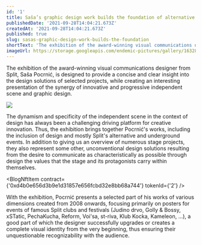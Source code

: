 ```yaml
---
id: '1'
title: Saša’s graphic design work builds the foundation of alternative and underground scene in Split!
publishedDate: '2021-09-28T14:04:21.673Z'
createdAt: '2021-09-28T14:04:21.673Z'
published: true
slug: sasas-graphic-design-work-builds-the-foundation
shortText: 'The exhibition of the award-winning visual communications designer from Split, Saša Pocrnić, is designed to provide a concise and clear insight into the design solutions of selected projects, while creating an interesting presentation of the synergy of innovative and progressive independent scene and graphic design.'
imageUrl: https://storage.googleapis.com/endemic-pictures/gallery/1632837191165.jpg
---
```


The exhibition of the award-winning visual communications designer from Split,
Saša Pocrnić, is designed to provide a concise and clear insight into the
design solutions of selected projects, while creating an interesting
presentation of the synergy of innovative and progressive independent scene
and graphic design.

<img src="https://storage.googleapis.com/endemic-pictures/gallery/1632837176512.jpg" />

The dynamism and specificity of the independent scene in the context of design has
always been a challenging driving platform for creative innovation. Thus, the exhibition
brings together Pocrnić's works, including the inclusion of design and mostly Split's
alternative and underground events. In addition to giving us an overview of numerous
stage projects, they also represent some other, unconventional design solutions resulting
from the desire to communicate as characteristically as possible through design the
values ​​that the stage and its protagonists carry within themselves.

<BlogNftItem
  contract={'0xd4b0e656d3b9e1d31857e656fcbd32e8bb68a744'}
  tokenId={'2'}
/>

With the exhibition, Pocrnić presents a selected part of his works of various
dimensions created from 2008 onwards, focusing primarily on posters for events
of famous Split clubs and festivals (Judino drvo, Golly &amp; Bossy, xSTatic,
PechaKucha, Reform, Voi'sa, st-riva, Klub Kocka, Kameleon, ...), a good part
of which the designer successfully upgrades or creates a complete visual
identity from the very beginning, thus ensuring their unquestionable
recognizability with the audience.
